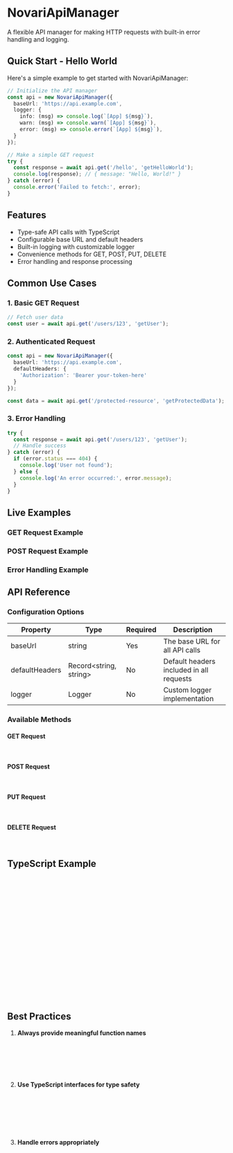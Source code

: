 
<Meta of={NovariApiManagerStories} />

# NovariApiManager

A flexible API manager for making HTTP requests with built-in error handling and logging.

## Quick Start - Hello World

Here's a simple example to get started with NovariApiManager:

```typescript
// Initialize the API manager
const api = new NovariApiManager({
  baseUrl: 'https://api.example.com',
  logger: {
    info: (msg) => console.log(`[App] ${msg}`),
    warn: (msg) => console.warn(`[App] ${msg}`),
    error: (msg) => console.error(`[App] ${msg}`),
  }
});

// Make a simple GET request
try {
  const response = await api.get('/hello', 'getHelloWorld');
  console.log(response); // { message: "Hello, World!" }
} catch (error) {
  console.error('Failed to fetch:', error);
}
```

## Features

- Type-safe API calls with TypeScript
- Configurable base URL and default headers
- Built-in logging with customizable logger
- Convenience methods for GET, POST, PUT, DELETE
- Error handling and response processing

## Common Use Cases

### 1. Basic GET Request
```typescript
// Fetch user data
const user = await api.get('/users/123', 'getUser');
```

### 2. Authenticated Request
```typescript
const api = new NovariApiManager({
  baseUrl: 'https://api.example.com',
  defaultHeaders: {
    'Authorization': 'Bearer your-token-here'
  }
});

const data = await api.get('/protected-resource', 'getProtectedData');
```

### 3. Error Handling
```typescript
try {
  const response = await api.get('/users/123', 'getUser');
  // Handle success
} catch (error) {
  if (error.status === 404) {
    console.log('User not found');
  } else {
    console.log('An error occurred:', error.message);
  }
}
```

## Live Examples

### GET Request Example
<Canvas of={NovariApiManagerStories.GetExample} />

### POST Request Example
<Canvas of={NovariApiManagerStories.PostExample} />

### Error Handling Example
<Canvas of={NovariApiManagerStories.ErrorExample} />

## API Reference

### Configuration Options

| Property | Type | Required | Description |
|----------|------|----------|-------------|
| baseUrl | string | Yes | The base URL for all API calls |
| defaultHeaders | Record<string, string> | No | Default headers included in all requests |
| logger | Logger | No | Custom logger implementation |

### Available Methods

#### GET Request
```typescript
api.get<T>(endpoint: string, functionName: string, headers?: Record<string, string>): Promise<T>
```

#### POST Request
```typescript
api.post<T>(endpoint: string, body: unknown, functionName: string, headers?: Record<string, string>): Promise<T>
```

#### PUT Request
```typescript
api.put<T>(endpoint: string, body: unknown, functionName: string, headers?: Record<string, string>): Promise<T>
```

#### DELETE Request
```typescript
api.delete<T>(endpoint: string, functionName: string, headers?: Record<string, string>): Promise<T>
```

## TypeScript Example

```typescript
interface User {
  id: number;
  name: string;
  email: string;
}

const api = new NovariApiManager({
  baseUrl: 'https://api.example.com'
});

// Type-safe GET request
const user = await api.get<User>('/users/123', 'getUser');
console.log(user.name); // TypeScript knows this is a string

// Type-safe POST request
const newUser = await api.post<User>('/users', {
  name: 'John Doe',
  email: 'john@example.com'
}, 'createUser');
```

## Best Practices

1. **Always provide meaningful function names**
   ```typescript
   // Good
   await api.get('/users', 'getUserList');
   
   // Avoid
   await api.get('/users', 'getData');
   ```

2. **Use TypeScript interfaces for type safety**
   ```typescript
   interface ApiResponse<T> {
     data: T;
     status: number;
   }
   
   const response = await api.get<ApiResponse<User>>('/users/123', 'getUser');
   ```

3. **Handle errors appropriately**
   ```typescript
   try {
     const data = await api.get('/users', 'getUsers');
   } catch (error) {
     // Log the error
     console.error('Failed to fetch users:', error);
     // Show user-friendly message
     showErrorNotification('Unable to load users');
   }
   ```